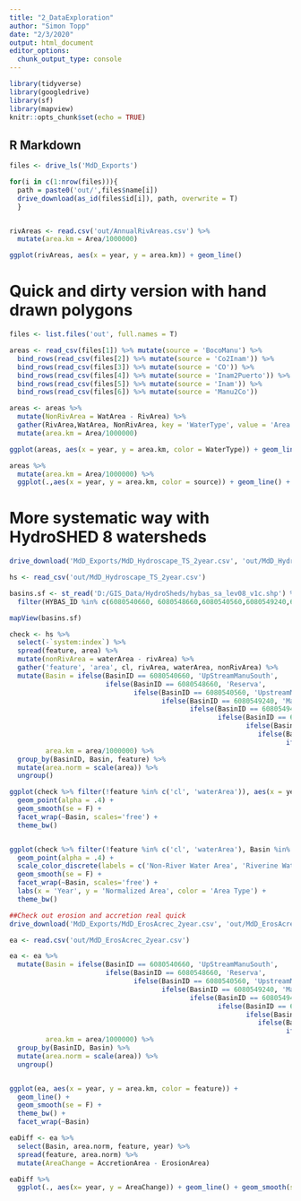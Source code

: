 ```yaml
---
title: "2_DataExploration"
author: "Simon Topp"
date: "2/3/2020"
output: html_document
editor_options: 
  chunk_output_type: console
---
```


```r
library(tidyverse)
library(googledrive)
library(sf)
library(mapview)
knitr::opts_chunk$set(echo = TRUE)
```

## R Markdown

```r
files <- drive_ls('MdD_Exports')

for(i in c(1:nrow(files))){
  path = paste0('out/',files$name[i])
  drive_download(as_id(files$id[i]), path, overwrite = T)
  }


rivAreas <- read.csv('out/AnnualRivAreas.csv') %>%
  mutate(area.km = Area/1000000)

ggplot(rivAreas, aes(x = year, y = area.km)) + geom_line()

```

# Quick and dirty version with hand drawn polygons

```r
files <- list.files('out', full.names = T)

areas <- read_csv(files[1]) %>% mutate(source = 'BocoManu') %>%
  bind_rows(read_csv(files[2]) %>% mutate(source = 'Co2Inam')) %>%
  bind_rows(read_csv(files[3]) %>% mutate(source = 'CO')) %>%
  bind_rows(read_csv(files[4]) %>% mutate(source = 'Inam2Puerto')) %>%
  bind_rows(read_csv(files[5]) %>% mutate(source = 'Inam')) %>%
  bind_rows(read_csv(files[6]) %>% mutate(source = 'Manu2Co'))

areas <- areas %>%
  mutate(NonRivArea = WatArea - RivArea) %>%
  gather(RivArea,WatArea, NonRivArea, key = 'WaterType', value = 'Area') %>%
  mutate(area.km = Area/1000000)

ggplot(areas, aes(x = year, y = area.km, color = WaterType)) + geom_line() + geom_smooth(se = F, method = 'loess') + theme_bw() + facet_wrap(~source) + ggtitle('Hydroscape Surface Area Over Time')

areas %>%
  mutate(area.km = Area/1000000) %>%
  ggplot(.,aes(x = year, y = area.km, color = source)) + geom_line() + geom_smooth(se = F, method = 'loess') + theme_bw() + ggtitle('Riverine Surface Area Over Time')

```

# More systematic way with HydroSHED 8 watersheds

```r
drive_download('MdD_Exports/MdD_Hydroscape_TS_2year.csv', 'out/MdD_Hydroscape_TS_2year.csv')

hs <- read_csv('out/MdD_Hydroscape_TS_2year.csv')

basins.sf <- st_read('D:/GIS_Data/HydroSheds/hybas_sa_lev08_v1c.shp') %>%
  filter(HYBAS_ID %in% c(6080540660, 6080548660,6080540560,6080549240,6080549470,6080548950,6080552360,6080552360,6080552520, 6080546500))

mapView(basins.sf)

check <- hs %>%
  select(-`system:index`) %>%
  spread(feature, area) %>%
  mutate(nonRivArea = waterArea - rivArea) %>%
  gather('feature', 'area', cl, rivArea, waterArea, nonRivArea) %>%
  mutate(Basin = ifelse(BasinID == 6080540660, 'UpStreamManuSouth', 
                        ifelse(BasinID == 6080548660, 'Reserva',
                               ifelse(BasinID == 6080540560, 'UpstreamManuNorth',
                                      ifelse(BasinID == 6080549240, 'Manu_Colorado',
                                             ifelse(BasinID == 6080549470, 'Colorado',
                                                    ifelse(BasinID == 6080548950, 'Colorado_InamWest',
                                                           ifelse(BasinID == 6080552360, 'Colorado_InamEast',
                                                              ifelse(BasinID == 6080552360, 'Colorado_InamEast',
                                                                     ifelse(BasinID == 6080552520, 'Inambari','Inam_Puerto'))))))))),
         area.km = area/1000000) %>%
  group_by(BasinID, Basin, feature) %>%
  mutate(area.norm = scale(area)) %>%
  ungroup()

ggplot(check %>% filter(!feature %in% c('cl', 'waterArea')), aes(x = year, y = area.norm, color = feature)) + 
  geom_point(alpha = .4) + 
  geom_smooth(se = F) + 
  facet_wrap(~Basin, scales='free') +
  theme_bw()


ggplot(check %>% filter(!feature %in% c('cl', 'waterArea'), Basin %in% c('Colorado', 'UpstreamManuNorth')), aes(x = year, y = area.norm, color = feature)) + 
  geom_point(alpha = .4) +
  scale_color_discrete(labels = c('Non-River Water Area', 'Riverine Water Area')) +
  geom_smooth(se = F) + 
  facet_wrap(~Basin, scales='free') +
  labs(x = 'Year', y = 'Normalized Area', color = 'Area Type') +
  theme_bw()

##Check out erosion and accretion real quick
drive_download('MdD_Exports/MdD_ErosAcrec_2year.csv', 'out/MdD_ErosAcrec_2year.csv', overwrite = T)

ea <- read.csv('out/MdD_ErosAcrec_2year.csv')

ea <- ea %>%
  mutate(Basin = ifelse(BasinID == 6080540660, 'UpStreamManuSouth', 
                        ifelse(BasinID == 6080548660, 'Reserva',
                               ifelse(BasinID == 6080540560, 'UpstreamManuNorth',
                                      ifelse(BasinID == 6080549240, 'Manu_Colorado',
                                             ifelse(BasinID == 6080549470, 'Colorado',
                                                    ifelse(BasinID == 6080548950, 'Colorado_InamWest',
                                                           ifelse(BasinID == 6080552360, 'Colorado_InamEast',
                                                              ifelse(BasinID == 6080552360, 'Colorado_InamEast',
                                                                     ifelse(BasinID == 6080552520, 'Inambari','Inam_Puerto'))))))))),
         area.km = area/1000000) %>%
  group_by(BasinID, Basin) %>%
  mutate(area.norm = scale(area)) %>%
  ungroup()


ggplot(ea, aes(x = year, y = area.km, color = feature)) + 
  geom_line() + 
  geom_smooth(se = F) +
  theme_bw() +
  facet_wrap(~Basin)

eaDiff <- ea %>%
  select(Basin, area.norm, feature, year) %>%
  spread(feature, area.norm) %>%
  mutate(AreaChange = AccretionArea - ErosionArea)

eaDiff %>%
  ggplot(., aes(x= year, y = AreaChange)) + geom_line() + geom_smooth(se = F) + facet_wrap(~Basin, scales = 'free_y') 
```


